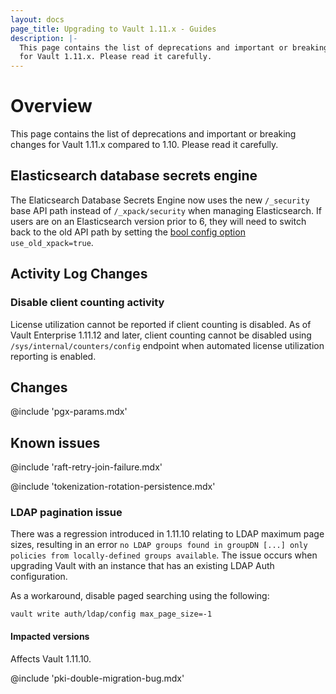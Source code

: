 ```yaml
---
layout: docs
page_title: Upgrading to Vault 1.11.x - Guides
description: |-
  This page contains the list of deprecations and important or breaking changes
  for Vault 1.11.x. Please read it carefully.
---
```


# Overview

This page contains the list of deprecations and important or breaking changes
for Vault 1.11.x compared to 1.10. Please read it carefully.

## Elasticsearch database secrets engine

The Elaticsearch Database Secrets Engine now uses the new `/_security` base API
path instead of `/_xpack/security` when managing Elasticsearch. If users are on
an Elasticsearch version prior to 6, they will need to switch back to the old
API path by setting the [bool config option](/vault/api-docs/secret/databases/elasticdb#use_old_xpack)
`use_old_xpack=true`.

## Activity Log Changes

### Disable client counting activity

License utilization cannot be reported if client counting is disabled. As of Vault Enterprise 1.11.12 and later, client counting cannot be disabled using `/sys/internal/counters/config` endpoint when automated license utilization reporting is enabled.

## Changes

@include 'pgx-params.mdx'

## Known issues

@include 'raft-retry-join-failure.mdx'

@include 'tokenization-rotation-persistence.mdx'

### LDAP pagination issue

There was a regression introduced in 1.11.10 relating to LDAP maximum page sizes, resulting in
an error `no LDAP groups found in groupDN [...] only policies from locally-defined groups available`.  The issue
occurs when upgrading Vault with an instance that has an existing LDAP Auth configuration.

As a workaround, disable paged searching using the following:
```shell-session
vault write auth/ldap/config max_page_size=-1
```

#### Impacted versions

Affects Vault 1.11.10.

@include 'pki-double-migration-bug.mdx'
